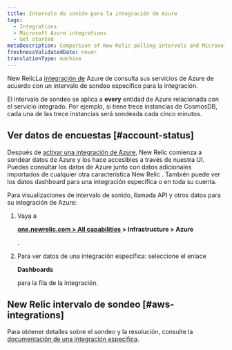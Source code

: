 ```yaml
---
title: Intervalo de sonido para la integración de Azure
tags:
  - Integrations
  - Microsoft Azure integrations
  - Get started
metaDescription: Comparison of New Relic polling intervals and Microsoft Azure data intervals for Azure integrations with New Relic.
freshnessValidatedDate: never
translationType: machine
---
```


New RelicLa [integración de](/docs/infrastructure/microsoft-azure-integrations/getting-started/introduction-azure-monitoring-integrations) Azure de consulta sus servicios de Azure de acuerdo con un intervalo de sondeo específico para la integración.

El intervalo de sondeo se aplica a <DoNotTranslate>**every**</DoNotTranslate> entidad de Azure relacionada con el servicio integrado. Por ejemplo, si tiene trece instancias de CosmosDB, cada una de las trece instancias será sondeada cada cinco minutos.

## Ver datos de encuestas [#account-status]

Después de [activar una integración de Azure](/docs/infrastructure/microsoft-azure-integrations/getting-started/activate-azure-integrations), New Relic comienza a sondear datos de Azure y los hace accesibles a través de nuestra UI. Puedes consultar los datos de Azure junto con datos adicionales importados de cualquier otra característica New Relic . También puede ver los datos dashboard para una integración específica o en toda su cuenta.

Para visualizaciones de intervalo de sonido, llamada API y otros datos para su integración de Azure:

1. Vaya a

   <DoNotTranslate>**[one.newrelic.com > All capabilities](https://one.newrelic.com/all-capabilities) > Infrastructure > Azure**</DoNotTranslate>

   .

2. Para ver datos de una integración específica: seleccione el enlace

   <DoNotTranslate>**Dashboards**</DoNotTranslate>

   para la fila de la integración.

## New Relic intervalo de sondeo [#aws-integrations]

Para obtener detalles sobre el sondeo y la resolución, consulte la [documentación de una integración específica](/docs/integrations/microsoft-azure-integrations/azure-integrations-list).